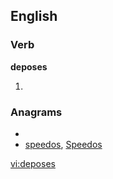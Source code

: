 
==English==

===Verb===
'''deposes'''

# {{third-person singular of|[[depose]]}}

===Anagrams===
* {{alphagram|deeopss}}
* [[speedos#English|speedos]], [[Speedos#English|Speedos]]


[[vi:deposes]]